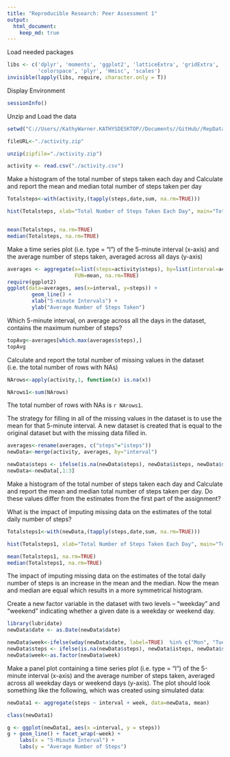 ```yaml
---
title: "Reproducible Research: Peer Assessment 1"
output: 
  html_document:
    keep_md: true
---
```


Load needed packages

```r
libs <- c('dplyr', 'moments', 'ggplot2', 'latticeExtra', 'gridExtra', 'MASS', 
          'colorspace', 'plyr', 'Hmisc', 'scales')
invisible(lapply(libs, require, character.only = T))
```
Display Environment
```r
sessionInfo()

```

Unzip and Load the data
```r
setwd("C://Users//KathyWarner.KATHYSDESKTOP//Documents//GitHub//RepData_PeerAssessment1")

fileURL<-"./activity.zip"

unzip(zipfile="./activity.zip")

activity <- read.csv("./activity.csv")

```

Make a histogram of the total number of steps taken each day and Calculate and report the mean and median total number of steps taken per day

```r
Totalsteps<-with(activity,(tapply(steps,date,sum, na.rm=TRUE)))

hist(Totalsteps, xlab="Total Number of Steps Taken Each Day", main="Total Steps")


mean(Totalsteps, na.rm=TRUE)
median(Totalsteps, na.rm=TRUE)
```

Make a time series plot (i.e. type = "l") of the 5-minute interval (x-axis) and the average number of steps taken, averaged across all days (y-axis)

```r

averages <- aggregate(x=list(steps=activity$steps), by=list(interval=activity$interval),
                      FUN=mean, na.rm=TRUE)
require(ggplot2)
ggplot(data=averages, aes(x=interval, y=steps)) +
        geom_line() +
        xlab("5-minute Intervals") +
        ylab("Average Number of Steps Taken")

```

Which 5-minute interval, on average across all the days in the dataset, contains the maximum number of steps?
```r
topAvg<-averages[which.max(averages$steps),]
topAvg
```

Calculate and report the total number of missing values in the dataset (i.e. the total number of rows with NAs)

```r
NArows<-apply(activity,1, function(x) is.na(x))

NArows1<-sum(NArows)

```
The total number of rows with NAs is `r NArows1`.


The strategy for filling in all of the missing values in the dataset is to use the mean for that 5-minute interval. A new dataset is created that is equal to the original dataset but with the missing data filled in.

```r
averages<-rename(averages, c("steps"="isteps"))
newData<-merge(activity, averages, by="interval")

newData$steps <- ifelse(is.na(newData$steps), newData$isteps, newData$steps)
newData<-newData[,1:3]        

```

Make a histogram of the total number of steps taken each day and Calculate and report the mean and median total number of steps taken per day. Do these values differ from the estimates from the first part of the assignment? 

What is the impact of imputing missing data on the estimates of the total daily number of steps?

```r
Totalsteps1<-with(newData,(tapply(steps,date,sum, na.rm=TRUE)))

hist(Totalsteps1, xlab="Total Number of Steps Taken Each Day", main="Total Steps")

mean(Totalsteps1, na.rm=TRUE)
median(Totalsteps1, na.rm=TRUE)
```
The impact of imputing missing data on the estimates of the total daily number of steps is an increase in the mean and the median.  Now the mean and median are equal which results in a more symmetrical histogram. 


Create a new factor variable in the dataset with two levels -- "weekday" and "weekend" indicating whether a given date is a weekday or weekend day.
```r
library(lubridate)
newData$date <- as.Date(newData$date)

newData$week<-ifelse(wday(newData$date, label=TRUE)  %in% c("Mon", "Tues", "Wed", "Thurs", "Fri"), 'Weekday', 'Weekend')
newData$steps <- ifelse(is.na(newData$steps), newData$isteps, newData$steps)
newData$week<-as.factor(newData$week)
```

Make a panel plot containing a time series plot (i.e. type = "l") of the 5-minute interval (x-axis) and the average number of steps taken, averaged across all weekday days or weekend days (y-axis). The plot should look something like the following, which was created using simulated data:
```r
newData1 <- aggregate(steps ~ interval + week, data=newData, mean)

class(newData1)

g <- ggplot(newData1, aes(x =interval, y = steps))
g + geom_line() + facet_wrap(~week) + 
    labs(x = "5-Minute Interval") + 
    labs(y = "Average Number of Steps") 
```